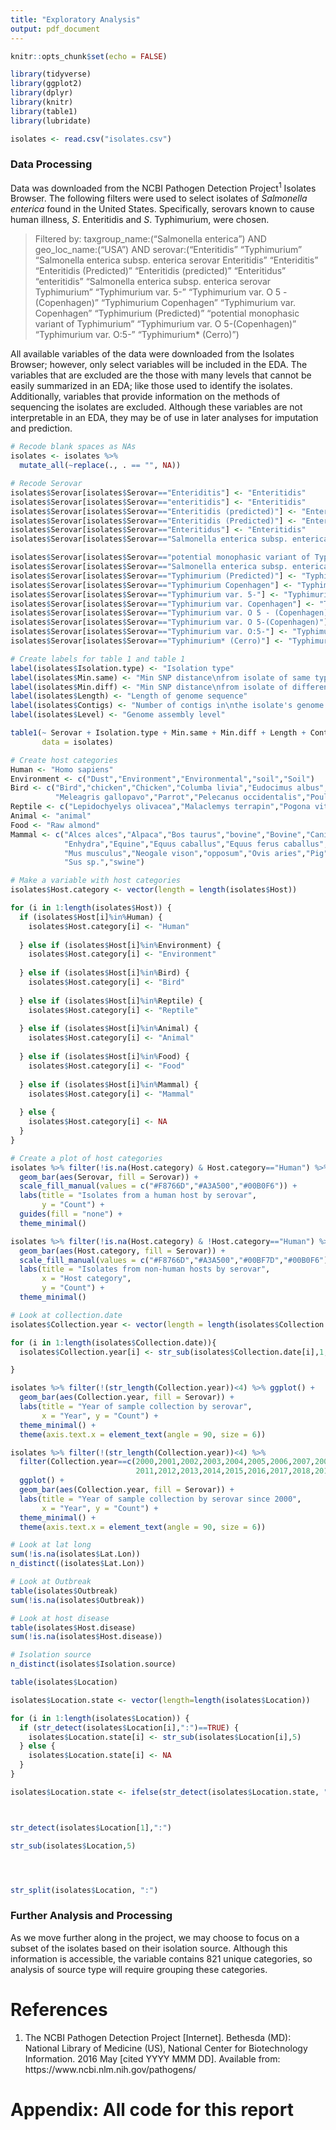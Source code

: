 ```yaml
---
title: "Exploratory Analysis"
output: pdf_document
---
```


```r
knitr::opts_chunk$set(echo = FALSE)
```

```r
library(tidyverse)
library(ggplot2)
library(dplyr)
library(knitr)
library(table1)
library(lubridate)

```

```r
isolates <- read.csv("isolates.csv")

```

### Data Processing
Data was downloaded from the NCBI Pathogen Detection Project^1^ Isolates Browser. The following filters were used to select isolates of *Salmonella enterica* found in the United States. Specifically, serovars known to cause human illness, *S*. Enteritidis and *S*. Typhimurium, were chosen.

> Filtered by: taxgroup_name:("Salmonella enterica") AND geo_loc_name:("USA") AND serovar:("Enteritidis" "Typhimurium" "Salmonella enterica subsp. enterica serovar Enteritidis" "Enteriditis" "Enteritidis (Predicted)" "Enteritidis (predicted)" "Enteritidus" "enteritidis" "Salmonella enterica subsp. enterica serovar Typhimurium" "Typhimurium var. 5-" "Typhimurium var. O 5 - (Copenhagen)" "Typhimurium Copenhagen" "Typhimurium var. Copenhagen" "Typhimurium (Predicted)" "potential monophasic variant of Typhimurium" "Typhimurium var. O 5-(Copenhagen)" "Typhimurium var. O:5-" "Typhimurium* (Cerro)")

All available variables of the data were downloaded from the Isolates Browser; however, only select variables will be included in the EDA. The variables that are excluded are the those with many levels that cannot be easily summarized in an EDA; like those used to identify the isolates. Additionally, variables that provide information on the methods of sequencing the isolates are excluded. Although these variables are not interpretable in an EDA, they may be of use in later analyses for imputation and prediction.

```r
# Recode blank spaces as NAs
isolates <- isolates %>% 
  mutate_all(~replace(., . == "", NA))

# Recode Serovar
isolates$Serovar[isolates$Serovar=="Enteriditis"] <- "Enteritidis"
isolates$Serovar[isolates$Serovar=="enteritidis"] <- "Enteritidis"
isolates$Serovar[isolates$Serovar=="Enteritidis (predicted)"] <- "Enteritidis"
isolates$Serovar[isolates$Serovar=="Enteritidis (Predicted)"] <- "Enteritidis"
isolates$Serovar[isolates$Serovar=="Enteritidus"] <- "Enteritidis"
isolates$Serovar[isolates$Serovar=="Salmonella enterica subsp. enterica serovar Enteritidis"] <- "Enteritidis"

isolates$Serovar[isolates$Serovar=="potential monophasic variant of Typhimurium"] <- "Typhimurium (Monophasic)"
isolates$Serovar[isolates$Serovar=="Salmonella enterica subsp. enterica serovar Typhimurium"] <- "Typhimurium"
isolates$Serovar[isolates$Serovar=="Typhimurium (Predicted)"] <- "Typhimurium"
isolates$Serovar[isolates$Serovar=="Typhimurium Copenhagen"] <- "Typhimurium (Copenhagen)"
isolates$Serovar[isolates$Serovar=="Typhimurium var. 5-"] <- "Typhimurium (Copenhagen)"
isolates$Serovar[isolates$Serovar=="Typhimurium var. Copenhagen"] <- "Typhimurium (Copenhagen)"
isolates$Serovar[isolates$Serovar=="Typhimurium var. O 5 - (Copenhagen)"] <- "Typhimurium (Copenhagen)"
isolates$Serovar[isolates$Serovar=="Typhimurium var. O 5-(Copenhagen)"] <- "Typhimurium (Copenhagen)"
isolates$Serovar[isolates$Serovar=="Typhimurium var. O:5-"] <- "Typhimurium (Copenhagen)"
isolates$Serovar[isolates$Serovar=="Typhimurium* (Cerro)"] <- "Typhimurium (Cerro)"

```

```r
# Create labels for table 1 and table 1
label(isolates$Isolation.type) <- "Isolation type"
label(isolates$Min.same) <- "Min SNP distance\nfrom isolate of same type"
label(isolates$Min.diff) <- "Min SNP distance\nfrom isolate of different type"
label(isolates$Length) <- "Length of genome sequence"
label(isolates$Contigs) <- "Number of contigs in\nthe isolate's genome assembly"
label(isolates$Level) <- "Genome assembly level"

table1(~ Serovar + Isolation.type + Min.same + Min.diff + Length + Contigs + Level, 
       data = isolates)

```

```r
# Create host categories
Human <- "Homo sapiens"
Environment <- c("Dust","Environment","Environmental","soil","Soil")
Bird <- c("Bird","chicken","Chicken","Columba livia","Eudocimus albus","Gallus gallus","Gallus gallus domesticus",
          "Meleagris gallopavo","Parrot","Pelecanus occidentalis","Poultry","Spinus pinus","turkey","Turkey")
Reptile <- c("Lepidochyelys olivacea","Malaclemys terrapin","Pogona vitticeps","SNAKE","Terrepene carolina")
Animal <- "animal"
Food <- "Raw almond"
Mammal <- c("Alces alces","Alpaca","Bos taurus","bovine","Bovine","Canis sp.","Cat","cattle","cow","Deer","Dog",
            "Enhydra","Equine","Equus caballus","Equus ferus caballus","Horse","Lama glama","lamb","mouse",
            "Mus musculus","Neogale vison","opposum","Ovis aries","Pig","porcine","Rabbit","rodent","Sus scrofa",
            "Sus sp.","swine")

# Make a variable with host categories
isolates$Host.category <- vector(length = length(isolates$Host))

for (i in 1:length(isolates$Host)) {
  if (isolates$Host[i]%in%Human) {
    isolates$Host.category[i] <- "Human"
    
  } else if (isolates$Host[i]%in%Environment) {
    isolates$Host.category[i] <- "Environment"
    
  } else if (isolates$Host[i]%in%Bird) {
    isolates$Host.category[i] <- "Bird"
      
  } else if (isolates$Host[i]%in%Reptile) {
    isolates$Host.category[i] <- "Reptile"
    
  } else if (isolates$Host[i]%in%Animal) {
    isolates$Host.category[i] <- "Animal"
    
  } else if (isolates$Host[i]%in%Food) {
    isolates$Host.category[i] <- "Food"
    
  } else if (isolates$Host[i]%in%Mammal) {
    isolates$Host.category[i] <- "Mammal"
    
  } else {
    isolates$Host.category[i] <- NA
  }
}

# Create a plot of host categories
isolates %>% filter(!is.na(Host.category) & Host.category=="Human") %>% ggplot() + 
  geom_bar(aes(Serovar, fill = Serovar)) +
  scale_fill_manual(values = c("#F8766D","#A3A500","#00B0F6")) +
  labs(title = "Isolates from a human host by serovar",
       y = "Count") +
  guides(fill = "none") +
  theme_minimal()

isolates %>% filter(!is.na(Host.category) & !Host.category=="Human") %>% ggplot() + 
  geom_bar(aes(Host.category, fill = Serovar)) +
  scale_fill_manual(values = c("#F8766D","#A3A500","#00BF7D","#00B0F6")) +
  labs(title = "Isolates from non-human hosts by serovar",
       x = "Host category",
       y = "Count") +
  theme_minimal()

```

```r
# Look at collection.date
isolates$Collection.year <- vector(length = length(isolates$Collection.date))

for (i in 1:length(isolates$Collection.date)){
  isolates$Collection.year[i] <- str_sub(isolates$Collection.date[i],1,4)

}

isolates %>% filter(!(str_length(Collection.year))<4) %>% ggplot() +
  geom_bar(aes(Collection.year, fill = Serovar)) +
  labs(title = "Year of sample collection by serovar",
       x = "Year", y = "Count") +
  theme_minimal() +
  theme(axis.text.x = element_text(angle = 90, size = 6))

isolates %>% filter(!(str_length(Collection.year))<4) %>% 
  filter(Collection.year==c(2000,2001,2002,2003,2004,2005,2006,2007,2008,2009,2010,
                            2011,2012,2013,2014,2015,2016,2017,2018,2019,2020,2021,2022)) %>%
  ggplot() +
  geom_bar(aes(Collection.year, fill = Serovar)) +
  labs(title = "Year of sample collection by serovar since 2000",
       x = "Year", y = "Count") +
  theme_minimal() +
  theme(axis.text.x = element_text(angle = 90, size = 6))

```

```r
# Look at lat long
sum(!is.na(isolates$Lat.Lon))
n_distinct((isolates$Lat.Lon))

# Look at Outbreak
table(isolates$Outbreak)
sum(!is.na(isolates$Outbreak))

# Look at host disease
table(isolates$Host.disease)
sum(!is.na(isolates$Host.disease))

# Isolation source
n_distinct(isolates$Isolation.source)

```

```r
table(isolates$Location)

isolates$Location.state <- vector(length=length(isolates$Location))

for (i in 1:length(isolates$Location)) {
  if (str_detect(isolates$Location[i],":")==TRUE) {
    isolates$Location.state[i] <- str_sub(isolates$Location[i],5)
  } else {
    isolates$Location.state[i] <- NA
  }
}

isolates$Location.state <- ifelse(str_detect(isolates$Location.state, "New York"))



str_detect(isolates$Location[1],":")

str_sub(isolates$Location,5)




str_split(isolates$Location, ":")

```

### Further Analysis and Processing
As we move further along in the project, we may choose to focus on a subset of the isolates based on their isolation source. Although this information is accessible, the variable contains 821 unique categories, so analysis of source type will require grouping these categories.


\newpage
# References
1. The NCBI Pathogen Detection Project [Internet]. Bethesda (MD): National Library of Medicine (US), National Center for Biotechnology Information. 2016 May [cited YYYY MMM DD]. Available from: https://www.ncbi.nlm.nih.gov/pathogens/

# Appendix: All code for this report

```r

```